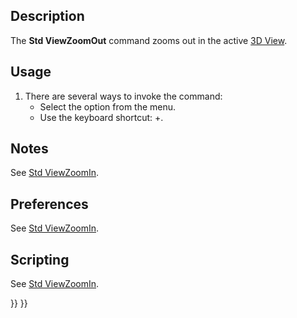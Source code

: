 <languages/>
<translate>

<!--T:10-->
{{Docnav
|[[Std_ViewZoomIn|ViewZoomIn]]
|[[Std_ViewBoxZoom|ViewBoxZoom]]
|[[Std_View_Menu|Std View Menu]]
|IconL=Std_ViewZoomIn.svg
|IconR=Std_ViewBoxZoom.svg
|IconC=Freecad.svg
}}

<!--T:2-->
{{GuiCommand
|Name=Std ViewZoomOut
|MenuLocation=View → Zoom → Zoom Out
|Workbenches=All
|Shortcut={{KEY|Ctrl}}+{{KEY|-}}
|SeeAlso=[[Std_ViewZoomIn|Std ViewZoomIn]], [[Std_ViewBoxZoom|Std ViewBoxZoom]]
}}

==Description== <!--T:7-->

<!--T:3-->
The '''Std ViewZoomOut''' command zooms out in the active [[3D_View|3D View]].

==Usage== <!--T:8-->

<!--T:4-->
# There are several ways to invoke the command:
#* Select the {{MenuCommand|View → Zoom → [[Image:Std_ViewZoomOut.svg|16px]] Zoom Out}} option from the menu.
#* Use the keyboard shortcut: {{KEY|Ctrl}}+{{KEY|-}}.

==Notes== <!--T:11-->

<!--T:19-->
See [[Std_ViewZoomIn#Notes|Std ViewZoomIn]].

==Preferences== <!--T:13-->

<!--T:20-->
See [[Std_ViewZoomIn#Preferences|Std ViewZoomIn]].

==Scripting== <!--T:15-->

<!--T:21-->
See [[Std_ViewZoomIn#Scripting|Std ViewZoomIn]].


<!--T:18-->
{{Docnav
|[[Std_ViewZoomIn|ViewZoomIn]]
|[[Std_ViewBoxZoom|ViewBoxZoom]]
|[[Std_View_Menu|Std View Menu]]
|IconL=Std_ViewZoomIn.svg
|IconR=Std_ViewBoxZoom.svg
|IconC=Freecad.svg
}}

</translate>
{{Std_Base_navi{{#translation:}}}}
{{Userdocnavi{{#translation:}}}}